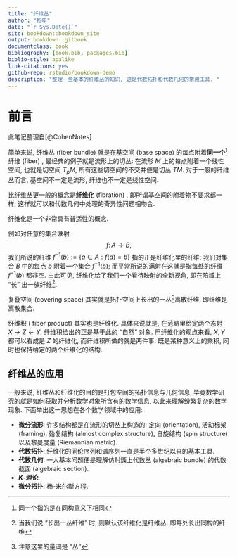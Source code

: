 ```yaml
--- 
title: "纤维丛"
author: "稻年"
date: "`r Sys.Date()`"
site: bookdown::bookdown_site
output: bookdown::gitbook
documentclass: book
bibliography: [book.bib, packages.bib]
biblio-style: apalike
link-citations: yes
github-repo: rstudio/bookdown-demo
description: "整理一些基本的纤维丛的知识, 这是代数拓扑和代数几何的常用工具. "
---
```


# 前言 {- #preface}

此笔记整理自[@CohenNotes]

简单来说, 纤维丛 (fiber bundle) 就是在基空间 (base space) 的每点附着**同一个**^[同一个指的是在同构意义下相同]纤维 (fiber) , 最经典的例子就是流形上的切丛: 在流形 $M$ 上的每点附着一个线性空间, 也就是切空间 $T_p M$, 所有这些切空间的不交并便是切丛 $TM$.  对于一般的纤维丛而言, 基空间不一定是流形, 纤维也不一定是线性空间. 

比纤维丛更一般的概念是**纤维化** (fibration) , 即所谓基空间的附着物不要求都一样, 这样就可以和代数几何中处理的奇异性问题相吻合. 

纤维化是一个非常具有普适性的概念.
<!-- , 例如所谓模空间 (moduli space) 与参数空间 (parametric space) 就是用这种视角来看待问题,. -->

::: {.example #preface-set-fiber name="集合的纤维化"}
例如对任意的集合映射
$$
f\colon A\to B,
$$
我们所说的纤维 $f ^{-1}(b):=\{a\in A : f(a)=b\}$ 指的正是纤维化里的纤维: 我们对集合 $B$ 中的每点 $b$ 附着一个集合 $f^{-1}(b)$; 而平常所说的满射在这就是指每处的纤维 $f^{-1}(b)$ 都非空. 由此可见, 纤维化给了我们一个看待映射的全新视角, 即在陪域上 "长" 出一族纤维^[当我们说 "长出一丛纤维" 时, 则默认该纤维化是纤维丛, 即每处长出同构的纤维].
:::


<!-- 是 -->
::: {.example #preface-covering-fiber name="复叠空间是纤维丛"}
复叠空间 (covering space) 其实就是拓扑空间上长出的一丛^[注意这里的量词是 "丛"]离散纤维, 即纤维是离散集合.
:::

::: {.example #preface-covering-fiber name="纤维积是纤维化"}
纤维积 ( fiber product) 其实也是纤维化. 具体来说就是, 在范畴里给定两个态射 $X\to Z \leftarrow Y$, 纤维积给出的正是基于此的 "自然"  对象. 用纤维化的观点来看,  $X,Y$ 都可以看成是 $Z$ 的纤维化, 而纤维积所做的就是两件事: 既是某种意义上的乘积, 同时也保持给定的两个纤维化的结构. 
:::

## 纤维丛的应用 {-}
一般来说, 纤维丛和纤维化的目的是打包空间的拓扑信息与几何信息, 毕竟数学研究的就是如何获取并分析数学对象所含有的数学信息, 以此来理解纷繁复杂的数学现象. 下面举出这一思想在各个数学领域中的应用:

* **微分流形**: 许多结构都是在流形的切丛上构造的: 定向 (orientation), 活动标架 (framing), 殆复结构 (almost complex structure), 自旋结构 (spin structure) 以及黎曼度量 (Riemannian metric).
* **代数拓扑**: 纤维化的同伦序列和谱序列一直是半个多世纪以来的基本工具.
* **代数几何**: 一大基本问题便是理解仿射簇上代数丛 (algebraic bundle) 的代数截面 (algebraic section).
* **$K$-理论**: 
* **微分拓扑**: 杨-米尔斯方程.




<!-- $\setcounter{chapter}{-1}$ -->


<!-- align 环境的用法 -->
<!-- $$\begin{aligned} -->
<!-- E & = m c^2 \\  -->
<!--   & = m (a^2+b^2) -->
<!-- \end{aligned} -->
<!-- $$ -->

<!-- $$\begin{tikzcd} -->
<!--         \mathcal{O} _X \ar[r,""] \arrow[d, "",swap]  & \mathscr{F}\ar[d,"\beta "]\\ -->
<!--         \mathscr{K}(X) \arrow[r,"\phi ",swap] & \mathscr{K}(X)  -->
<!--   \end{tikzcd}  -->
<!-- $$ -->


<!-- longnote -->
<!-- You can also use math in footnotes like this^[where we mention $p = \frac{a}{b}$]. -->

<!-- We will approximate standard error to 0.027[^longnote] -->

<!-- [^longnote]: $p$ is unknown but expected to be around 1/3. Standard error will be approximated -->

<!--     $$ -->
<!--     SE = \sqrt(\frac{p(1-p)}{n}) \approx \sqrt{\frac{1/3 (1 - 1/3)} {300}} = 0.027 -->
<!--     $$ -->


<!-- 文末打印 packages.bib 内的参考文献 -->
<!-- `r if (knitr:::is_html_output()) ' -->
<!-- # References {-} -->
<!-- '` -->

